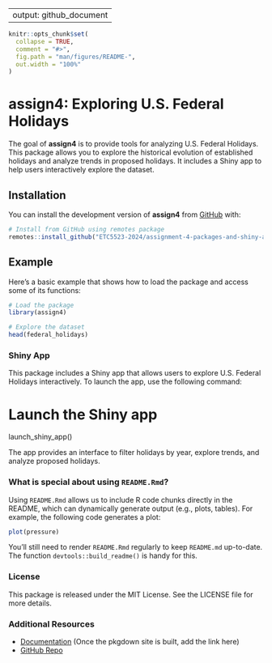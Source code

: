 
---
output: github_document
---

<!-- README.md is generated from README.Rmd. Please edit that file -->

```r
knitr::opts_chunk$set(
  collapse = TRUE,
  comment = "#>",
  fig.path = "man/figures/README-",
  out.width = "100%"
)
```

# assign4: Exploring U.S. Federal Holidays

<!-- badges: start -->
<!-- badges: end -->

The goal of **assign4** is to provide tools for analyzing U.S. Federal Holidays. This package allows you to explore the historical evolution of established holidays and analyze trends in proposed holidays. It includes a Shiny app to help users interactively explore the dataset.

## Installation

You can install the development version of **assign4** from [GitHub](https://github.com/ETC5523-2024/assignment-4-packages-and-shiny-apps-xiaoranzhong0924) with:

```r
# Install from GitHub using remotes package
remotes::install_github("ETC5523-2024/assignment-4-packages-and-shiny-apps-xiaoranzhong0924", subdir = "assign4")
```

## Example

Here’s a basic example that shows how to load the package and access some of its functions:

```r
# Load the package
library(assign4)

# Explore the dataset
head(federal_holidays)
```

### Shiny App

This package includes a Shiny app that allows users to explore U.S. Federal Holidays interactively. To launch the app, use the following command:

# Launch the Shiny app
launch_shiny_app()

The app provides an interface to filter holidays by year, explore trends, and analyze proposed holidays.

### What is special about using `README.Rmd`?

Using `README.Rmd` allows us to include R code chunks directly in the README, which can dynamically generate output (e.g., plots, tables). For example, the following code generates a plot:

```r
plot(pressure)
```

You'll still need to render `README.Rmd` regularly to keep `README.md` up-to-date. The function `devtools::build_readme()` is handy for this.

### License

This package is released under the MIT License. See the LICENSE file for more details.

### Additional Resources

- [Documentation](https://your-pkgdown-site-link) (Once the pkgdown site is built, add the link here)
- [GitHub Repo](https://github.com/ETC5523-2024/assignment-4-packages-and-shiny-apps-xiaoranzhong0924)
